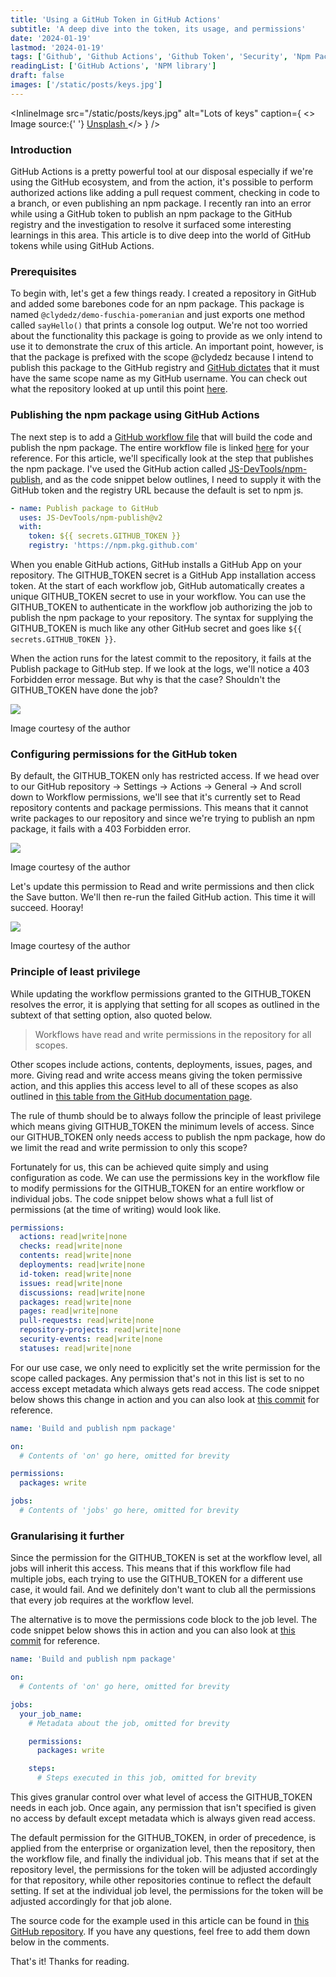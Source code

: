 ```yaml
---
title: 'Using a GitHub Token in GitHub Actions'
subtitle: 'A deep dive into the token, its usage, and permissions'
date: '2024-01-19'
lastmod: '2024-01-19'
tags: ['Github', 'Github Actions', 'Github Token', 'Security', 'Npm Package']
readingList: ['GitHub Actions', 'NPM library']
draft: false
images: ['/static/posts/keys.jpg']
---
```


<InlineImage
  src="/static/posts/keys.jpg"
  alt="Lots of keys"
  caption={
    <>
      Image source:{' '}
      <a href="https://unsplash.com/photos/a-bunch-of-keys-that-are-on-a-yellow-background-vLuj--T3Fp8">
        Unsplash
      </a>
    </>
  }
/>

### Introduction

GitHub Actions is a pretty powerful tool at our disposal especially if we're using the GitHub ecosystem, and from the action, it's possible to perform authorized actions like adding a pull request comment, checking in code to a branch, or even publishing an npm package. I recently ran into an error while using a GitHub token to publish an npm package to the GitHub registry and the investigation to resolve it surfaced some interesting learnings in this area. This article is to dive deep into the world of GitHub tokens while using GitHub Actions.

### Prerequisites

To begin with, let's get a few things ready. I created a repository in GitHub and added some barebones code for an npm package. This package is named `@clydedz/demo-fuschia-pomeranian` and just exports one method called `sayHello()` that prints a console log output. We're not too worried about the functionality this package is going to provide as we only intend to use it to demonstrate the crux of this article. An important point, however, is that the package is prefixed with the scope @clydedz because I intend to publish this package to the GitHub registry and [GitHub dictates](https://github.com/orgs/community/discussions/52267#discussioncomment-5554918) that it must have the same scope name as my GitHub username. You can check out what the repository looked at up until this point [here](https://github.com/ClydeDz/github-npm-package-token-demo/commit/5575ec67b22a8ec4e74e910eb55baed37eebd2c0).

### Publishing the npm package using GitHub Actions

The next step is to add a [GitHub workflow file](https://github.com/ClydeDz/github-npm-package-token-demo/commit/7b5135e2b40b325c18e5a30d06f864aea3f0f5dd) that will build the code and publish the npm package. The entire workflow file is linked [here](https://github.com/ClydeDz/github-npm-package-token-demo/commit/7b5135e2b40b325c18e5a30d06f864aea3f0f5dd) for your reference. For this article, we'll specifically look at the step that publishes the npm package. I've used the GitHub action called [JS-DevTools/npm-publish](https://github.com/marketplace/actions/npm-publish), and as the code snippet below outlines, I need to supply it with the GitHub token and the registry URL because the default is set to npm js.

```yml
- name: Publish package to GitHub
  uses: JS-DevTools/npm-publish@v2
  with:
    token: ${{ secrets.GITHUB_TOKEN }}
    registry: 'https://npm.pkg.github.com'
```

When you enable GitHub actions, GitHub installs a GitHub App on your repository. The GITHUB_TOKEN secret is a GitHub App installation access token. At the start of each workflow job, GitHub automatically creates a unique GITHUB_TOKEN secret to use in your workflow. You can use the GITHUB_TOKEN to authenticate in the workflow job authorizing the job to publish the npm package to your repository. The syntax for supplying the GITHUB_TOKEN is much like any other GitHub secret and goes like `${{ secrets.GITHUB_TOKEN }}`.

When the action runs for the latest commit to the repository, it fails at the Publish package to GitHub step. If we look at the logs, we'll notice a 403 Forbidden error message. But why is that the case? Shouldn't the GITHUB_TOKEN have done the job?

![](/static/posts/1_VKyk0zvlqholefiuLsktFQ.png)

Image courtesy of the author

### Configuring permissions for the GitHub token

By default, the GITHUB_TOKEN only has restricted access. If we head over to our GitHub repository → Settings → Actions → General → And scroll down to Workflow permissions, we'll see that it's currently set to Read repository contents and package permissions. This means that it cannot write packages to our repository and since we're trying to publish an npm package, it fails with a 403 Forbidden error.

![](/static/posts/1_7qC7Dmo49CEPqAi6GZUDcA.png)

Image courtesy of the author

Let's update this permission to Read and write permissions and then click the Save button. We'll then re-run the failed GitHub action. This time it will succeed. Hooray!

![](/static/posts/1_AxWXHRKMiemrN-Frzx2dxw.png)

Image courtesy of the author

### Principle of least privilege

While updating the workflow permissions granted to the GITHUB_TOKEN resolves the error, it is applying that setting for all scopes as outlined in the subtext of that setting option, also quoted below.

> Workflows have read and write permissions in the repository for all scopes.

Other scopes include actions, contents, deployments, issues, pages, and more. Giving read and write access means giving the token permissive action, and this applies this access level to all of these scopes as also outlined in [this table from the GitHub documentation page](https://docs.github.com/en/actions/security-guides/automatic-token-authentication#permissions-for-the-github_token).

The rule of thumb should be to always follow the principle of least privilege which means giving GITHUB_TOKEN the minimum levels of access. Since our GITHUB_TOKEN only needs access to publish the npm package, how do we limit the read and write permission to only this scope?

Fortunately for us, this can be achieved quite simply and using configuration as code. We can use the permissions key in the workflow file to modify permissions for the GITHUB_TOKEN for an entire workflow or individual jobs. The code snippet below shows what a full list of permissions (at the time of writing) would look like.

```yml
permissions:
  actions: read|write|none
  checks: read|write|none
  contents: read|write|none
  deployments: read|write|none
  id-token: read|write|none
  issues: read|write|none
  discussions: read|write|none
  packages: read|write|none
  pages: read|write|none
  pull-requests: read|write|none
  repository-projects: read|write|none
  security-events: read|write|none
  statuses: read|write|none
```

For our use case, we only need to explicitly set the write permission for the scope called packages. Any permission that's not in this list is set to no access except metadata which always gets read access. The code snippet below shows this change in action and you can also look at [this commit](https://github.com/ClydeDz/github-npm-package-token-demo/commit/e4b5cd17a378f96bfba03e1a777322b75b5571c3) for reference.

```yml
name: 'Build and publish npm package'

on:
  # Contents of 'on' go here, omitted for brevity

permissions:
  packages: write

jobs:
  # Contents of 'jobs' go here, omitted for brevity
```

### Granularising it further

Since the permission for the GITHUB_TOKEN is set at the workflow level, all jobs will inherit this access. This means that if this workflow file had multiple jobs, each trying to use the GITHUB_TOKEN for a different use case, it would fail. And we definitely don't want to club all the permissions that every job requires at the workflow level.

The alternative is to move the permissions code block to the job level. The code snippet below shows this in action and you can also look at [this commit](https://github.com/ClydeDz/github-npm-package-token-demo/commit/48014e859ec891b2b853ce6efc1db770799808fe) for reference.

```yml
name: 'Build and publish npm package'

on:
  # Contents of 'on' go here, omitted for brevity

jobs:
  your_job_name:
    # Metadata about the job, omitted for brevity

    permissions:
      packages: write

    steps:
      # Steps executed in this job, omitted for brevity
```

This gives granular control over what level of access the GITHUB_TOKEN needs in each job. Once again, any permission that isn't specified is given no access by default except metadata which is always given read access.

The default permission for the GITHUB_TOKEN, in order of precedence, is applied from the enterprise or organization level, then the repository, then the workflow file, and finally the individual job. This means that if set at the repository level, the permissions for the token will be adjusted accordingly for that repository, while other repositories continue to reflect the default setting. If set at the individual job level, the permissions for the token will be adjusted accordingly for that job alone.

The source code for the example used in this article can be found in [this GitHub repository](https://github.com/ClydeDz/github-npm-package-token-demo). If you have any questions, feel free to add them down below in the comments.

That's it! Thanks for reading.

